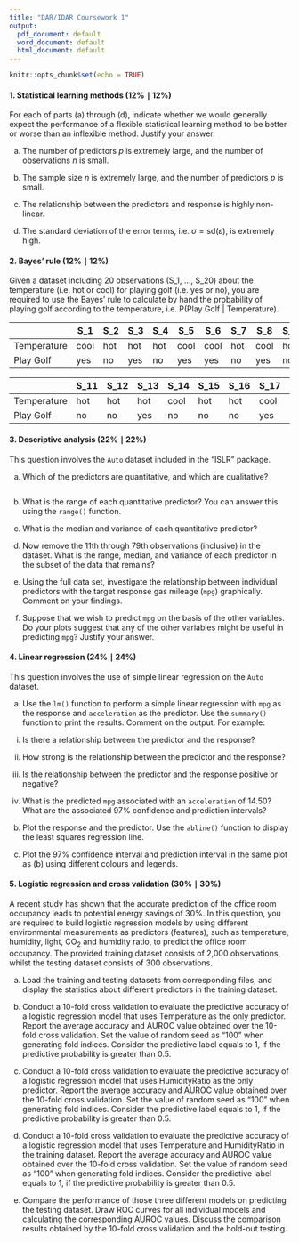 ```yaml
---
title: "DAR/IDAR Coursework 1"
output:
  pdf_document: default
  word_document: default
  html_document: default
---
```


```r
knitr::opts_chunk$set(echo = TRUE)
```


#### 1. Statistical learning methods \hfill ($12\%\mid 12\%$)

\smallskip

For each of parts (a) through (d), indicate whether we would generally expect the performance of a flexible statistical learning method to be better or worse than an inflexible method. Justify your answer. 

(a) The number of predictors $p$ is extremely large, and the number
of observations $n$ is small.

(b) The sample size $n$ is extremely large, and the number of predictors $p$ is small.

(c) The relationship between the predictors and response is highly
non-linear.

(d) The standard deviation of the error terms, i.e. $\sigma = \textrm{sd}(\varepsilon)$, is extremely
high.

#### 2. Bayes' rule \hfill ($12\%\mid 12\%$)

\smallskip

Given a dataset including 20 observations (S_1, ..., S_20) about the temperature (i.e. hot or cool) for playing golf (i.e. yes or no), you are required to use the Bayes' rule to calculate by hand the probability of playing golf according to the temperature, i.e. P(Play Golf | Temperature).


|       | S_1 | S_2 | S_3 | S_4 | S_5 | S_6 | S_7 | S_8 | S_9 | S_10 |
|-------|------|---------|--------|--------|--------|--------|--------|--------|--------|--------|
|   Temperature |  cool  |    hot   |    hot  | hot  |cool  | cool  |hot  |cool  |hot  |hot  |
|   Play Golf  |  yes |   no   |  yes  | no  | yes  | yes  | no  |yes  |no  |yes  |

|       | S_11 | S_12 | S_13 | S_14 | S_15 | S_16 | S_17 | S_18 | S_19 | S_20 |
|-------|------|---------|--------|--------|--------|--------|--------|--------|--------|--------|
|   Temperature |  hot  |    hot   |    hot  | cool  |hot  | hot  |cool  |cool  |cool  |hot  |
|   Play Golf  |  no |   no   |  yes  | no  | no  | no  | yes | no  |no  |no  |

\newpage

#### 3. Descriptive analysis \hfill ($22\%\mid 22\%$)

\smallskip

This question involves the ```Auto``` dataset included in the "ISLR" package.  

(a) Which of the predictors are quantitative, and which are qualitative?

```r

```

(b) What is the range of each quantitative predictor? You can answer this using the ```range()``` function.

(c) What is the median and variance of each quantitative
predictor?

(d) Now remove the 11th through 79th observations (inclusive) in the dataset. What is the
range, median, and variance of each predictor in the
subset of the data that remains?

(e) Using the full data set, investigate the relationship between individual predictors with the target response gas mileage (```mpg```) graphically. Comment on your findings.

(f) Suppose that we wish to predict ```mpg``` on the basis
of the other variables. Do your plots suggest that any of the
other variables might be useful in predicting ```mpg```? Justify your answer.

#### 4. Linear regression \hfill ($24\%\mid 24\%$)

\smallskip

This question involves the use of simple linear regression on the ```Auto``` dataset.

(a) Use the ```lm()``` function to perform a simple linear regression with
`mpg` as the response and `acceleration` as the predictor. Use the
```summary()``` function to print the results. Comment on the output. For example:

i. Is there a relationship between the predictor and the response?

ii. How strong is the relationship between the predictor and
the response?

iii. Is the relationship between the predictor and the response
positive or negative?

iv. What is the predicted ```mpg``` associated with an ```acceleration``` of
14.50? What are the associated 97% confidence and prediction
intervals?

(b) Plot the response and the predictor. Use the ```abline()``` function
to display the least squares regression line.

(c) Plot the 97% confidence interval and prediction interval in the same plot as (b) using different colours and legends. 





#### 5. Logistic regression and cross validation \hfill ($30\%\mid 30\%$)


\smallskip

A recent study has shown that the accurate prediction of the office room occupancy leads to potential energy savings of 30%. In this question, you are required to build logistic regression models by using different environmental measurements as predictors (features), such as temperature, humidity, light, CO$_2$ and humidity ratio, to predict the office room occupancy. The provided training dataset consists of 2,000 observations, whilst the testing dataset consists of 300 observations.

(a) Load the training and testing datasets from corresponding files, and display the statistics about different predictors in the training dataset.

(b) Conduct a 10-fold cross validation to evaluate the predictive accuracy of a logistic regression model that uses Temperature as the only predictor. Report the average accuracy and AUROC value obtained over the 10-fold cross validation. Set the value of random seed as "100" when generating fold indices. Consider the predictive label equals to 1, if the predictive probability is greater than 0.5.

(c) Conduct a 10-fold cross validation to evaluate the predictive accuracy of a logistic regression model that uses HumidityRatio as the only predictor. Report the average accuracy and AUROC value obtained over the 10-fold cross validation. Set the value of random seed as "100" when generating fold indices. Consider the predictive label equals to 1, if the predictive probability is greater than 0.5.

(d) Conduct a 10-fold cross validation to evaluate the predictive accuracy of a logistic regression model that uses Temperature and HumidityRatio in the training dataset. Report the average accuracy and AUROC value obtained over the 10-fold cross validation. Set the value of random seed as "100" when generating fold indices. Consider the predictive label equals to 1, if the predictive probability is greater than 0.5.

(e) Compare the performance of those three different models on predicting the testing dataset. Draw ROC curves for all individual models and calculating the corresponding AUROC values. Discuss the comparison results obtained by the 10-fold cross validation and the hold-out testing.

